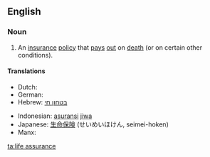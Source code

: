 ==English==

===Noun===
{{en-noun|head=[[life]] [[assurance]]|-}}

# An [[insurance]] [[policy]] that [[pay]]s [[out]] on [[death]] (or on certain other conditions).

====Translations====
{{trans-top|insurance policy}}
* Dutch: {{t-|nl|levensverzekering|f}}
* German: {{t+|de|Lebensversicherung|f}}
* Hebrew: [[בטחון חי]] {{g|m}}
{{trans-mid}}
* Indonesian: [[asuransi]] [[jiwa]]
* Japanese: [[生命保険]] (せいめいほけん, seimei-hoken)
* Manx: {{t-|gv|urryssaght seihill|f}}
{{trans-bottom}}
[[ta:life assurance]]